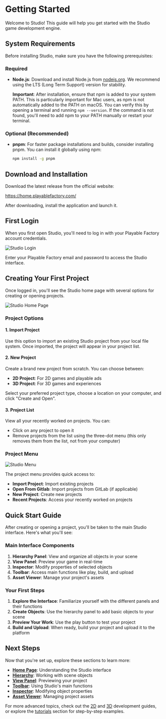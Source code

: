 
# Getting Started

Welcome to Studio! This guide will help you get started with the Studio game development engine.

## System Requirements

Before installing Studio, make sure you have the following prerequisites:

### Required
- **Node.js**: Download and install Node.js from [nodejs.org](https://nodejs.org/). We recommend using the LTS (Long Term Support) version for stability.
  
  **Important**: After installation, ensure that npm is added to your system PATH. This is particularly important for Mac users, as npm is not automatically added to the PATH on macOS. You can verify this by opening a terminal and running `npm --version`. If the command is not found, you'll need to add npm to your PATH manually or restart your terminal.

### Optional (Recommended)
- **pnpm**: For faster package installations and builds, consider installing pnpm. You can install it globally using npm:
  ```bash
  npm install -g pnpm
  ```

## Download and Installation

Download the latest release from the official website:

https://home.playablefactory.com/

After downloading, install the application and launch it.

## First Login

When you first open Studio, you'll need to log in with your Playable Factory account credentials.

<Image src="/studio-docs/studio_login.png" alt="Studio Login" width={400} height={300} className="mt-6 rounded-xl overflow-hidden" />

Enter your Playable Factory email and password to access the Studio interface.

## Creating Your First Project

Once logged in, you'll see the Studio home page with several options for creating or opening projects.

<Image src="/studio-docs/basics/home-page/homepage.png" alt="Studio Home Page" width={700} height={300} className="mt-6 rounded-xl overflow-hidden" />

### Project Options

#### 1. Import Project
Use this option to import an existing Studio project from your local file system. Once imported, the project will appear in your project list.

#### 2. New Project
Create a brand new project from scratch. You can choose between:
- **2D Project**: For 2D games and playable ads
- **3D Project**: For 3D games and experiences

Select your preferred project type, choose a location on your computer, and click "Create and Open".

#### 3. Project List
View all your recently worked on projects. You can:
- Click on any project to open it
- Remove projects from the list using the three-dot menu (this only removes them from the list, not from your computer)

### Project Menu

<Image src="/studio-docs/menu.png" alt="Studio Menu" width={500} height={400} className="mt-6 rounded-xl overflow-hidden" />

The project menu provides quick access to:
- **Import Project**: Import existing projects
- **Open From Gitlab**: Import projects from GitLab (if applicable)
- **New Project**: Create new projects
- **Recent Projects**: Access your recently worked on projects

## Quick Start Guide

After creating or opening a project, you'll be taken to the main Studio interface. Here's what you'll see:

### Main Interface Components

1. **Hierarchy Panel**: View and organize all objects in your scene
2. **View Panel**: Preview your game in real-time
3. **Inspector**: Modify properties of selected objects
4. **Toolbar**: Access main functions like play, build, and upload
5. **Asset Viewer**: Manage your project's assets

### Your First Steps

1. **Explore the Interface**: Familiarize yourself with the different panels and their functions
2. **Create Objects**: Use the hierarchy panel to add basic objects to your scene
3. **Preview Your Work**: Use the play button to test your project
4. **Build and Upload**: When ready, build your project and upload it to the platform

## Next Steps

Now that you're set up, explore these sections to learn more:

- **[Home Page](home.mdx)**: Understanding the Studio interface
- **[Hierarchy](hierarchy.mdx)**: Working with scene objects
- **[View Panel](view-panel.mdx)**: Previewing your project
- **[Toolbar](toolbar.mdx)**: Using Studio's main functions
- **[Inspector](inspector.mdx)**: Modifying object properties
- **[Asset Viewer](asset-viewer/index.mdx)**: Managing project assets

For more advanced topics, check out the [2D](../2d/) and [3D](../3d/) development guides, or explore the [tutorials](../tutorials/) section for step-by-step examples. 
